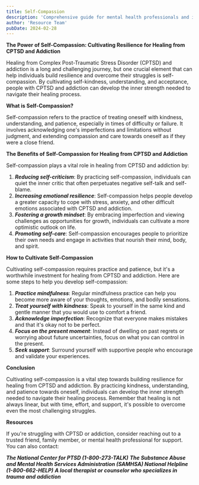 ```yaml
---
title: Self-Compassion
description: 'Comprehensive guide for mental health professionals and individuals in recovery'
author: 'Resource Team'
pubDate: 2024-02-28
---
```


**The Power of Self-Compassion: Cultivating Resilience for Healing from CPTSD and Addiction**

Healing from Complex Post-Traumatic Stress Disorder (CPTSD) and addiction is a long and challenging journey, but one crucial element that can help individuals build
resilience and overcome their struggles is self-compassion. By cultivating self-kindness, understanding, and acceptance, people with CPTSD and addiction can develop the
inner strength needed to navigate their healing process.

**What is Self-Compassion?**

Self-compassion refers to the practice of treating oneself with kindness, understanding, and patience, especially in times of difficulty or failure. It involves
acknowledging one's imperfections and limitations without judgment, and extending compassion and care towards oneself as if they were a close friend.

**The Benefits of Self-Compassion for Healing from CPTSD and Addiction**

Self-compassion plays a vital role in healing from CPTSD and addiction by:

1. **_Reducing self-criticism_**: By practicing self-compassion, individuals can quiet the inner critic that often perpetuates negative self-talk and self-blame.
2. **_Increasing emotional resilience_**: Self-compassion helps people develop a greater capacity to cope with stress, anxiety, and other difficult emotions associated with
   CPTSD and addiction.
3. **_Fostering a growth mindset_**: By embracing imperfection and viewing challenges as opportunities for growth, individuals can cultivate a more optimistic outlook on life.
4. **_Promoting self-care_**: Self-compassion encourages people to prioritize their own needs and engage in activities that nourish their mind, body, and spirit.

**How to Cultivate Self-Compassion**

Cultivating self-compassion requires practice and patience, but it's a worthwhile investment for healing from CPTSD and addiction. Here are some steps to help you develop
self-compassion:

1. **_Practice mindfulness_**: Regular mindfulness practice can help you become more aware of your thoughts, emotions, and bodily sensations.
2. **_Treat yourself with kindness_**: Speak to yourself in the same kind and gentle manner that you would use to comfort a friend.
3. **_Acknowledge imperfection_**: Recognize that everyone makes mistakes and that it's okay not to be perfect.
4. **_Focus on the present moment_**: Instead of dwelling on past regrets or worrying about future uncertainties, focus on what you can control in the present.
5. **_Seek support_**: Surround yourself with supportive people who encourage and validate your experiences.

**Conclusion**

Cultivating self-compassion is a vital step towards building resilience for healing from CPTSD and addiction. By practicing kindness, understanding, and patience towards oneself, individuals can develop the inner strength needed to navigate their healing process. Remember that healing is not always linear, but with time, effort, and support, it's possible to overcome even the most challenging struggles.

**Resources**

If you're struggling with CPTSD or addiction, consider reaching out to a trusted friend, family member, or mental health professional for support. You can also contact:

**_The National Center for PTSD (1-800-273-TALK)_**
**_The Substance Abuse and Mental Health Services Administration (SAMHSA) National Helpline (1-800-662-HELP)_**
**_A local therapist or counselor who specializes in trauma and addiction_**
